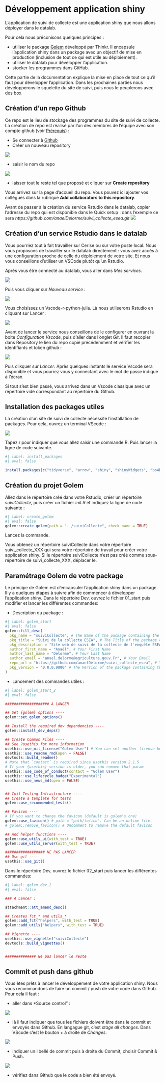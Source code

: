 # Développement application shiny

L'application de suivi de collecte est une application shiny que nous allons déployer dans le datalab. 

Pour cela nous préconisons quelques principes :   

- utiliser le package [Golem](https://github.com/ThinkR-open/golem) développé par Thinkr. Il encapsule l'application shiny dans un package avec un objectif de mise en production (inclusion de tout ce qui est utile au déploiement).   
- utiliser le datalab pour développer l'application.   
- stocker les programmes dans GitHub.

Cette partie de la documentation explique la mise en place de tout ce qu'il faut pour développer l'application. Dans les prochaines parties nous développerons le squelette du site de suivi, puis nous le peuplerons avec des box.

## Création d'un repo Github
Ce repo est le lieu de stockage des programmes du site de suivi de collecte. La création de repo est réalisé par l'un des membres de l'équipe avec son compte github (voir [Prérequis](prerequis.qmd)) :   

- Se connecter à [Github](https://github.com/)
- Créer un nouveau repository 

![](images/github_new_repository.png)   

- saisir le nom du repo

![](images/github_name_repository.png)

- laisser tout le reste tel que proposé et cliquer sur **Create repository**

Vous arrivez sur la page d'accueil du repo. Vous pouvez ici ajouter vos collègues dans la rubrique **Add collaborators to this repository**. 

Avant de passer à la création du service Rstudio dans le datalab, copier l'adresse du repo qui est disponible dans le Quick setup : dans l'exemple ce sera *https://github.com/anaelDelorme/suivi_collecte_esea.git*
![](images/github_copy_link.png)

## Création d'un service Rstudio dans le datalab

Vous pourriez tout à fait travailler sur Cerise ou sur votre poste local. Nous vous proposons de travailler sur le datalab directement : vous avez accès à une configuration proche de celle du déploiement de votre site. Et nous vous conseillons d'utiliser un VSCode plutôt qu'un Rstudio.

Après vous être connecté au datalab, vous aller dans *Mes services*.

![](images/datalab_mes_services.png)

Puis vous cliquer sur *Nouveau service* :

![](images/datalab_nouveau_service.png)

Vous choisissez un Vscode-r-python-julia. Là nous utiliserons Rstudio en cliquant sur Lancer : 

![](images/datalab_vscode_service.png)

Avant de lancer le service nous conseillons de le configurer en ouvrant la boite *Configuration Vscode*, puis d'aller dans l'onglet *Git*. Il faut recopier dans Repository le lien du repo copié précédemment et vérifier les identifiants et token github :

![](images\conf_git_vscode.png)

Puis clikquer sur *Lancer*.
Après quelques instants le service Vscode sera disponible et vous pourrez vous y connectant avec le mot de passe indiqué à l'écran.

Si tout s'est bien passé, vous arrivez dans un Vscode classique avec un répertoire vide correspondant au répertoire du Github.

## Installation des packages utiles

La création d'un site de suivi de collecte nécessite l'installation de packages. Pour cela, ouvrez un terminal VScode : 

![](images\VSCode_new_terminal.png)

Tapez r pour indiquer que vous allez saisir une commande R. Puis lancer la ligne de code suivante.

```r
#| label: install_packages
#| eval: false

install.packages(c("tidyverse", "arrow", "shiny", "shinyWidgets", "bs4Dash", "shinymanager", "leaflet", "config", "DT", "echarts4r", "geojsonio", "glue", "golem", "htmlwidgets", "janitor", "sf", "testthat", "geojsonio", "dockerfiler", "attachment", "rsconnect", "spelling", "aws.s3", "waiter", "pandoc"))

```

## Création du projet Golem

Allez dans le répertoire créé dans votre Rstudio, créer un répertoire *suiviCollecte*, puis créer un fichier *init.R* et indiquez la ligne de code suivante : 

```r
#| label: create_golem
#| eval: false
golem::create_golem(path = "../suiviCollecte", check_name = TRUE)
```

Lancez la commande.

Vous obtenez un répertoire suiviCollecte dans votre répertoire suivi_collecte_XXX qui sera votre répertoire de travail pour créer votre application shiny. Si le répertoire suiviCollecte n'est pas créé comme sous-répertoire de suivi_collecte_XXX, déplacer le.


## Paramétrage Golem de votre package

Le principe de Golem est d'encapsuler l'application shiny dans un package. Il y a quelques étapes à suivre afin de commencer à développer l'application shiny.
Dans le répertoire Dev, ouvrez le fichier 01_start puis modifier et lancer les différentes commandes: 

- Description du package :   

```r
#| label: golem_start
#| eval: false
golem::fill_desc(
  pkg_name = "suiviCollecte", # The Name of the package containing the App
  pkg_title = "Suivi de la collecte ESEA", # The Title of the package containing the App
  pkg_description = "Site web de suivi de la collecte de l'enquête ESEA", # The Description of the package containing the App
  author_first_name = "Anaël", # Your First Name
  author_last_name = "Delorme", # Your Last Name
  author_email = "anael.delorme@agriculture.gouv.Fr", # Your Email
  repo_url = "https://github.com/anaelDelorme/suivi_collecte_esea", # The URL of the GitHub Repo (optional),
  pkg_version = "0.0.0.9000" # The Version of the package containing the App
)

```

- Lancement des commandes utiles :

```r
#| label: golem_start_2
#| eval: false

#################### A LANCER

## Set {golem} options ----
golem::set_golem_options()

## Install the required dev dependencies ----
golem::install_dev_deps()

## Create Common Files ----
## See ?usethis for more information
usethis::use_mit_license("Golem User") # You can set another license here
usethis::use_readme_rmd(open = FALSE)
devtools::build_readme()
# Note that `contact` is required since usethis version 2.1.5
# If your {usethis} version is older, you can remove that param
usethis::use_code_of_conduct(contact = "Golem User")
usethis::use_lifecycle_badge("Experimental")
usethis::use_news_md(open = FALSE)


## Init Testing Infrastructure ----
## Create a template for tests
golem::use_recommended_tests()

## Favicon ----
# If you want to change the favicon (default is golem's one)
golem::use_favicon() # path = "path/to/ico". Can be an online file.
# golem::remove_favicon() # Uncomment to remove the default favicon

## Add helper functions ----
golem::use_utils_ui(with_test = TRUE)
golem::use_utils_server(with_test = TRUE)

################## NE PAS LANCER
## Use git ----
usethis::use_git()

```

Dans le répertoire Dev, ouvrez le fichier 02_start puis lancer les différentes commandes: 


```r
#| label: golem_dev_2
#| eval: false

### A Lancer :

attachment::att_amend_desc()

## Creates fct_* and utils_*
golem::add_fct("helpers", with_test = TRUE)
golem::add_utils("helpers", with_test = TRUE)

## Vignette ----
usethis::use_vignette("suiviCollecte")
devtools::build_vignettes()


############## Ne pas lancer le reste
```

## Commit et push dans github

Vous êtes prêts à lancer le développement de votre application shiny. Nous vous recommandons de faire un commit / push de votre code dans Github. Pour cela il faut :    

- aller dans *Source control" :

![](images/vscode_first_git.png)

- là il faut indiquer que tous les fichiers doivent être dans le commit et envoyés dans Github. En langague git, c'est *stage all changes*. Dans VScode c'est le bouton + à droite de *Changes*.

![](images/vscode_stade_all_changes.png)

- indiquer un libellé de commit puis à droite du Commit, choisir Commit & Push.

![](images/golem_commit_and_push.png)

- vérifiez dans Github que le code a bien été envoyé.